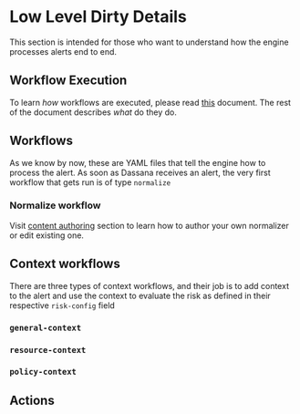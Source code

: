 # Low Level Dirty Details

This section is intended for those who want to understand how the engine processes alerts end to end.

## Workflow Execution

To learn _how_ workflows are executed, please read [this](../guides/workflow-authoring/execution) document. The rest of the document describes _what_ do they do.

## Workflows

As we know by now, these are YAML files that tell the engine how to process the alert.
As soon as Dassana receives an alert, the very first workflow that gets run is of type `normalize`


### Normalize workflow

<Normalization />

Visit [content authoring](./guides/workflow-authoring/normalize.mdx) section to learn how to author your own normalizer or edit existing one.

## Context workflows

There are three types of context workflows, and their job is to add context to the alert and use the context to evaluate the risk as defined in their respective `risk-config` field

### `general-context`

<GeneralContext />

### `resource-context`

<ResourceContext />

### `policy-context`

<PolicyContext />

## Actions


<Action />
